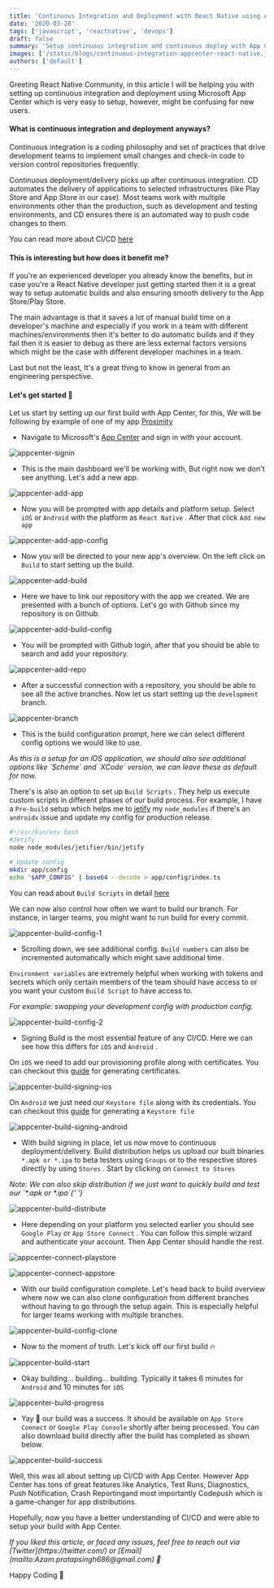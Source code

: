 ```yaml
---
title: 'Continuous Integration and Deployment with React Native using App Center'
date: '2020-03-28'
tags: ['javascript', 'reactnative', 'devops']
draft: false
summary: 'Setup continuous integration and continuous deploy with App Center for React Native'
images: ['/static/blogs/continuous-integration-appcenter-react-native.jpeg']
authors: ['default']
---
```


Greeting React Native Community, in this article I will be helping you with setting up continuous integration and deployment using Microsoft App Center which is very easy to setup, however, might be confusing for new users.

#### What is continuous integration and deployment anyways?

Continuous integration is a coding philosophy and set of practices that drive development teams to implement small changes and check-in code to version control repositories frequently.

Continuous deployment/delivery picks up after continuous integration. CD automates the delivery of applications to selected infrastructures (like Play Store and App Store in our case). Most teams work with multiple environments other than the production, such as development and testing environments, and CD ensures there is an automated way to push code changes to them.

You can read more about CI/CD [here](https://www.infoworld.com/article/3271126/what-is-cicd-continuous-integration-and-continuous-delivery-explained.html)

#### This is interesting but how does it benefit me?

If you're an experienced developer you already know the benefits, but in case you're a React Native developer just getting started then it is a great way to setup automatic builds and also ensuring smooth delivery to the App Store/Play Store.

The main advantage is that it saves a lot of manual build time on a developer's machine and especially if you work in a team with different machines/environments then it's better to do automatic builds and if they fail then it is easier to debug as there are less external factors versions which might be the case with different developer machines in a team.

Last but not the least, It's a great thing to know in general from an engineering perspective.

#### Let's get started :rocket:

Let us start by setting up our first build with App Center, for this, We will be following by example of one of my app [Proximity](https://github.com/azamiftikhar1000/Proximity)

- Navigate to Microsoft's [App Center](https://appcenter.ms/) and sign in with your account.

![appcenter-signin](https://user-images.githubusercontent.com/29705703/77619171-a939ca80-6f5d-11ea-8d70-67bd0ac3352c.png)

- This is the main dashboard we'll be working with, But right now we don't see anything. Let's add a new app.

![appcenter-add-app](https://user-images.githubusercontent.com/29705703/77617259-b6ed5100-6f59-11ea-93e0-18b048345d03.png)

- Now you will be prompted with app details and platform setup. Select `iOS` or `Android` with the platform as `React Native` . After that click `Add new app`

![appcenter-add-app-config](https://user-images.githubusercontent.com/29705703/77617263-b785e780-6f59-11ea-80aa-6c4528d4e089.png)

- Now you will be directed to your new app's overview. On the left click on `Build` to start setting up the build.

![appcenter-add-build](https://user-images.githubusercontent.com/29705703/77617280-c53b6d00-6f59-11ea-94b6-bf222b5b8019.png)

- Here we have to link our repository with the app we created. We are presented with a bunch of options. Let's go with Github since my repository is on Github.

![appcenter-add-build-config](https://user-images.githubusercontent.com/29705703/77617292-ca98b780-6f59-11ea-9eba-346f40f9faa7.png)

- You will be prompted with Github login, after that you should be able to search and add your repository.

![appcenter-add-repo](https://user-images.githubusercontent.com/29705703/77617307-d7b5a680-6f59-11ea-92a5-6b7046dd9e21.png)

- After a successful connection with a repository, you should be able to see all the active branches. Now let us start setting up the `development` branch.

![appcenter-branch](https://user-images.githubusercontent.com/29705703/77617312-da180080-6f59-11ea-86d8-f537d2316a23.png)

- This is the build configuration prompt, here we can select different config options we would like to use.

<i>
  As this is a setup for an iOS application, we should also see additional
  options like `Scheme` and `XCode` version, we can leave these as default for
  now.
</i>

There's is also an option to set up `Build Scripts` . They help us execute custom scripts in different phases of our build process.
For example, I have a `Pre-build` setup which helps me to [jetify](https://github.com/mikehardy/jetifier) my `node_modules` if there's an `androidx` issue and update my config for production release.

```sh
#!/usr/bin/env bash
#Jetify
node node_modules/jetifier/bin/jetify

# Update config
mkdir app/config
echo "$APP_CONFIG" | base64 --decode > app/config/index.ts
```

You can read about `Build Scripts` in detail [here](https://docs.microsoft.com/en-us/appcenter/build/custom/scripts/)

We can now also control how often we want to build our branch. For instance, in larger teams, you might want to run build for every commit.

![appcenter-build-config-1](https://user-images.githubusercontent.com/29705703/77617344-e8661c80-6f59-11ea-8540-a38f5326a9a5.png)

- Scrolling down, we see additional config. `Build numbers` can also be incremented automatically which might save additional time.

`Environment variables` are extremely helpful when working with tokens and secrets which only certain members of the team should have access to or you want your custom `Build Script` to have access to.

<i>For example: swapping your development config with production config.</i>

![appcenter-build-config-2](https://user-images.githubusercontent.com/29705703/77617329-e0a67800-6f59-11ea-8182-85347659efbd.png)

- Signing Build is the most essential feature of any CI/CD. Here we can see how this differs for `iOS` and `Android` .

On `iOS` we need to add our provisioning profile along with certificates. You can checkout this [guide](https://mobincube.zendesk.com/hc/en-us/articles/200511933-How-to-get-the-p12-file-and-provisioning-profile-for-publishing-an-app-on-App-Store) for generating certificates.

![appcenter-build-signing-ios](https://user-images.githubusercontent.com/29705703/77617336-e308d200-6f59-11ea-958b-d1c614143825.png)

On `Android` we just need our `Keystore file` along with its credentials.
You can checkout this [guide](https://docs.oracle.com/cd/E19798-01/821-1841/gjrgy/) for generating a `Keystore file`

![appcenter-build-signing-android](https://user-images.githubusercontent.com/29705703/77617361-f9169280-6f59-11ea-941c-22c842a00c9e.png)

- With build signing in place, let us now move to continuous deployment/delivery. Build distribution helps us upload our built binaries `*.apk or *.ipa` to beta testers using `Groups` or to the respective stores directly by using `Stores` . Start by clicking on `Connect to Stores`

<i>
  Note: We can also skip distribution if we just want to quickly build and test
  our `*.apk or *.ipa`{' '}
</i>

![appcenter-build-distribute](https://user-images.githubusercontent.com/29705703/77617350-ec923a00-6f59-11ea-95e0-9576540dfb9b.png)

- Here depending on your platform you selected earlier you should see `Google Play` or `App Store Connect` . You can follow this simple wizard and authenticate your account. Then App Center should handle the rest.

![appcenter-connect-playstore](https://user-images.githubusercontent.com/29705703/77617321-dd12f100-6f59-11ea-8e84-cc50ad6f9d4b.png)

![appcenter-connect-appstore](https://user-images.githubusercontent.com/29705703/77617365-fb78ec80-6f59-11ea-806c-4b452b13de4e.png)

- With our build configuration complete. Let's head back to build overview where now we can also clone configuration from different branches without having to go through the setup again. This is especially helpful for larger teams working with multiple branches.

![appcenter-build-config-clone](https://user-images.githubusercontent.com/29705703/77617355-f3b94800-6f59-11ea-867d-71fad235a1ae.png)

- Now to the moment of truth. Let's kick off our first build :fire:

![appcenter-build-start](https://user-images.githubusercontent.com/29705703/77617379-0895db80-6f5a-11ea-9cfe-9c4499e31a53.png)

- Okay building... building... building. Typically it takes 6 minutes for `Android` and 10 minutes for `iOS`

![appcenter-build-progress](https://user-images.githubusercontent.com/29705703/77617376-03389100-6f5a-11ea-925a-61a89016d871.png)

- Yay :tada: our build was a success. It should be available on `App Store Connect` or `Google Play Console` shortly after being processed. You can also download build directly after the build has completed as shown below.

![appcenter-build-success](https://user-images.githubusercontent.com/29705703/77820095-c9a48900-7105-11ea-8c1f-f868dd1d233e.png)

Well, this was all about setting up CI/CD with App Center. However App Center has tons of great features like Analytics, Test Runs, Diagnostics, Push Notification, Crash Reportingand most importantly Codepush which is a game-changer for app distributions.

Hopefully, now you have a better understanding of CI/CD and were able to setup your build with App Center.

<i>
  If you liked this article, or faced any issues, feel free to reach out via
  [Twitter](https://twitter.com/) or
  [Email](mailto:Azam.pratapsingh686@gmail.com) 🚀
</i>

Happy Coding :tada:
